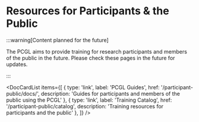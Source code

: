 # Resources for Participants & the Public

:::warning[Content planned for the future]

The PCGL aims to provide training for research participants and members of the public in the future. 
Please check these pages in the future for updates.

:::

<DocCardList items={[
{
    type: 'link',
    label: 'PCGL Guides',
    href: '/participant-public/docs/',
    description: 'Guides for participants and members of the public using the PCGL'
},
{
    type: 'link',
    label: 'Training Catalog',
    href: '/participant-public/catalog',
    description: 'Training resources for participants and the public'
},
]} />
